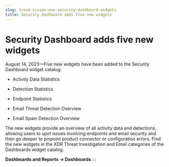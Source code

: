 ```yaml
---
slug: trend-vision-one-security-dashboard-widgets
title: Security Dashboard adds five new widgets
---
```

# Security Dashboard adds five new widgets

August 14, 2023—Five new widgets have been added to the Security Dashboard widget catalog:

- Activity Data Statistics

- Detection Statistics

- Endpoint Statistics

- Email Threat Detection Overview

- Email Spam Detection Overview

The new widgets provide an overview of all activity data and detections, allowing users to spot issues involving endpoints and email security and then go deeper to pinpoint product connector or configuration errors. Find the new widgets in the XDR Threat Investigation and Email categories of the Dashboards widget catalog.

**Dashboards and Reports → Dashboards**
:::
